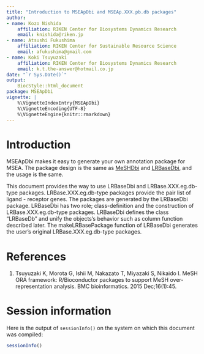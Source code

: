 ---
title: "Introduction to MSEApDbi and MSEAp.XXX.pb.db packages"
author:
- name: Kozo Nishida
    affiliation: RIKEN Center for Biosystems Dynamics Research
    email: knishida@riken.jp
- name: Atsushi Fukushima
    affiliation: RIKEN Center for Sustainable Resource Science
    email: afukushima@gmail.com
- name: Koki Tsuyuzaki
    affiliation: RIKEN Center for Biosystems Dynamics Research
    email: k.t.the-answer@hotmail.co.jp
date: "`r Sys.Date()`"  
output:
    BiocStyle::html_document
package: MSEApDbi
vignette: |
    %\VignetteIndexEntry{MSEApDbi}
    %\VignetteEncoding{UTF-8}
    %\VignetteEngine{knitr::rmarkdown}
---

# Introduction

MSEApDbi makes it easy to generate your own annotation package for MSEA.
The package design is the same as [MeSHDbi]() and [LRBaseDbi](), and the usage 
is the same.

This document provides the way to use LRBaseDbi and LRBase.XXX.eg.db-type
packages. LRBase.XXX.eg.db-type packages provide the pair list of ligand -
receptor genes. The packages are generated by the LRBaseDbi package. LRBaseDbi 
has two role; class-definition and the construction of LRBase.XXX.eg.db-type
packages. LRBaseDbi defines the class "LRBaseDb" and unify the objects’s 
behavior such as column function described later. The makeLRBasePackage 
function of LRBaseDbi generates the user’s original LRBase.XXX.eg.db-type
packages.

# References

1. Tsuyuzaki K, Morota G, Ishii M, Nakazato T, Miyazaki S, Nikaido I. MeSH ORA
framework: R/Bioconductor packages to support MeSH over-representation 
analysis. BMC bioinformatics. 2015 Dec;16(1):45.

# Session information {.unnumbered}

Here is the output of `sessionInfo()` on the system on which this
document was compiled:

```{r sessionInfo, echo=FALSE}
sessionInfo()
```